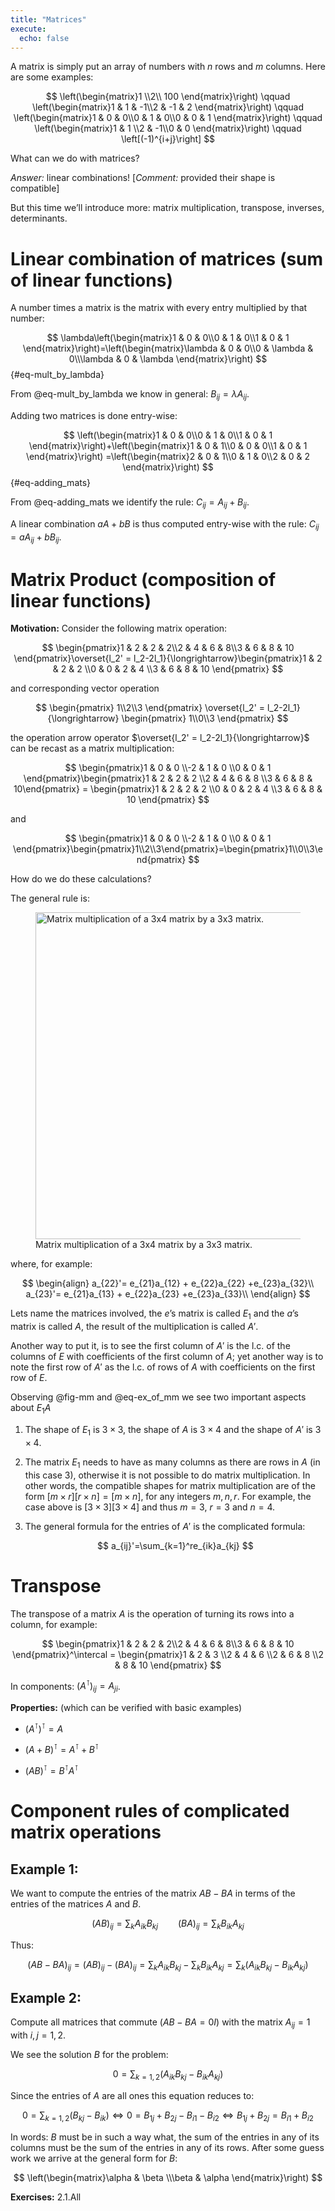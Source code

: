 ---
title: "Matrices"
execute:
  echo: false
---

A matrix is simply put an array of numbers with $n$ rows and $m$ columns. Here are some examples:

$$
\left(\begin{matrix}1 \\2\\ 100  \end{matrix}\right)
\qquad
\left(\begin{matrix}1 & 1 & -1\\2 & -1 & 2  \end{matrix}\right)
\qquad
\left(\begin{matrix}1 & 0 & 0\\0 & 1 & 0\\0 & 0 & 1  \end{matrix}\right)
\qquad
\left(\begin{matrix}1 & 1 \\2 & -1\\0 & 0  \end{matrix}\right)
\qquad
\left[(-1)^{i+j}\right]
$$

What can we do with matrices?

*Answer:* linear combinations! \[*Comment:* provided their shape is compatible\]

But this time we'll introduce more: matrix multiplication, transpose, inverses, determinants.

# Linear combination of matrices (sum of linear functions)

A number times a matrix is the matrix with every entry multiplied by that number:

$$
\lambda\left(\begin{matrix}1 & 0 & 0\\0 & 1 & 0\\1 & 0 & 1  \end{matrix}\right)=\left(\begin{matrix}\lambda & 0 & 0\\0 & \lambda & 0\\\lambda & 0 & \lambda  \end{matrix}\right)
$$ {#eq-mult_by_lambda}

From @eq-mult_by_lambda we know in general: $B_{ij}=\lambda A_{ij}$.

Adding two matrices is done entry-wise:

$$
\left(\begin{matrix}1 & 0 & 0\\0 & 1 & 0\\1 & 0 & 1  \end{matrix}\right)+\left(\begin{matrix}1 & 0 & 1\\0 & 0 & 0\\1 & 0 & 1  \end{matrix}\right) =\left(\begin{matrix}2 & 0 & 1\\0 & 1 & 0\\2 & 0 & 2  \end{matrix}\right)
$$ {#eq-adding_mats}

From @eq-adding_mats we identify the rule: $C_{ij}=A_{ij}+B_{ij}$.

A linear combination $aA+bB$ is thus computed entry-wise with the rule: $C_{ij}=aA_{ij}+bB_{ij}$.

# Matrix Product (composition of linear functions)

**Motivation:** Consider the following matrix operation:

$$ \begin{pmatrix}1 & 2 & 2 & 2\\2 & 4 & 6 & 8\\3 & 6 & 8 & 10 \end{pmatrix}\overset{l_2' = l_2-2l_1}{\longrightarrow}\begin{pmatrix}1 & 2 & 2 & 2 \\0 & 0 & 2 & 4 \\3 & 6 & 8 & 10 \end{pmatrix} $$

and corresponding vector operation

$$ \begin{pmatrix} 1\\2\\3 \end{pmatrix} \overset{l_2' = l_2-2l_1}{\longrightarrow} \begin{pmatrix} 1\\0\\3 \end{pmatrix} $$

the operation arrow operator $\overset{l_2' = l_2-2l_1}{\longrightarrow}$ can be recast as a matrix multiplication:

$$ \begin{pmatrix}1 & 0 & 0 \\-2 & 1 & 0 \\0 & 0 & 1 \end{pmatrix}\begin{pmatrix}1 & 2 & 2 & 2 \\2 & 4 & 6 & 8 \\3 & 6 & 8 & 10\end{pmatrix} = \begin{pmatrix}1 & 2 & 2 & 2 \\0 & 0 & 2 & 4 \\3 & 6 & 8 & 10 \end{pmatrix} $$

and

$$ \begin{pmatrix}1 & 0 & 0 \\-2 & 1 & 0 \\0 & 0 & 1 \end{pmatrix}\begin{pmatrix}1\\2\\3\end{pmatrix}=\begin{pmatrix}1\\0\\3\end{pmatrix} $$

How do we do these calculations?

The general rule is:

![Matrix multiplication of a 3x4 matrix by a 3x3 matrix.](figs/matrix_mult.png){#fig-mm width="523"}

where, for example:

$$ \begin{align} a_{22}'= e_{21}a_{12} + e_{22}a_{22} +e_{23}a_{32}\\ a_{23}'= e_{21}a_{13} + e_{22}a_{23} +e_{23}a_{33}\\ \end{align} $$

Lets name the matrices involved, the $e$'s matrix is called $E_1$ and the $a$'s matrix is called $A$, the result of the multiplication is called $A'$.

Another way to put it, is to see the first column of $A'$ is the l.c. of the columns of $E$ with coefficients of the first column of $A$; yet another way is to note the first row of $A'$ as the l.c. of rows of $A$ with coefficients on the first row of $E$.

Observing @fig-mm and @eq-ex_of_mm we see two important aspects about $E_1 A$

1.  The shape of $E_1$ is $3\times3$, the shape of $A$ is $3\times 4$ and the shape of $A'$ is $3\times4$.

2.  The matrix $E_1$ needs to have as many columns as there are rows in $A$ (in this case $3$), otherwise it is not possible to do matrix multiplication. In other words, the compatible shapes for matrix multiplication are of the form $[m\times r][r\times n] = [m\times n]$, for any integers $m,n,r$. For example, the case above is $[3\times 3][3\times 4]$ and thus $m=3$, $r=3$ and $n=4$.

3.  The general formula for the entries of $A'$ is the complicated formula:

    $$ a_{ij}'=\sum_{k=1}^re_{ik}a_{kj} $$

# Transpose

The transpose of a matrix $A$ is the operation of turning its rows into a column, for example:

$$
\begin{pmatrix}1 & 2 & 2 & 2\\2 & 4 & 6 & 8\\3 & 6 & 8 & 10 \end{pmatrix}^\intercal = \begin{pmatrix}1 & 2 & 3  \\2 & 4 & 6  \\2 & 6 & 8 \\2 & 8 & 10  \end{pmatrix}
$$

In components: $(A^\intercal)_{ij} =A_{ji}$.

**Properties:** (which can be verified with basic examples)

-   $(A^\intercal)^\intercal=A$

-   $(A+B)^\intercal=A^\intercal+B^\intercal$

-   $(AB)^\intercal = B^\intercal A^\intercal$

# Component rules of complicated matrix operations

## Example 1:

We want to compute the entries of the matrix $AB-BA$ in terms of the entries of the matrices $A$ and $B$.

$$
(AB)_{ij} = \sum_k A_{ik}B_{kj} \qquad (BA)_{ij} = \sum_k B_{ik}A_{kj}
$$

Thus:

$$
(AB-BA)_{ij} = (AB)_{ij} - (BA)_{ij} = \sum_k A_{ik}B_{kj} - \sum_k B_{ik}A_{kj}=\sum_k (A_{ik}B_{kj} -B_{ik}A_{kj})
$$

## Example 2:

Compute all matrices that commute ($AB-BA=0I$) with the matrix $A_{ij}=1$ with $i,j=1,2$.

We see the solution $B$ for the problem:

$$
0=\sum_{k=1,2} (A_{ik}B_{kj} -B_{ik}A_{kj})
$$

Since the entries of $A$ are all ones this equation reduces to:

$$
0=\sum_{k=1,2}(B_{kj}-B_{ik}) \iff 0= B_{1j}+B_{2j}-B_{i1}-B_{i2} \iff B_{1j}+B_{2j}=B_{i1}+B_{i2}
$$

In words: $B$ must be in such a way what, the sum of the entries in any of its columns must be the sum of the entries in any of its rows. After some guess work we arrive at the general form for $B$:

$$
\left(\begin{matrix}\alpha & \beta \\\beta & \alpha  \end{matrix}\right)
$$

**Exercises:** 2.1.All

